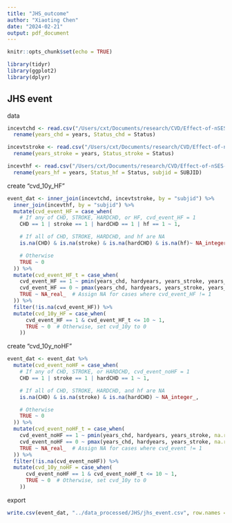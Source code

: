 ```yaml
---
title: "JHS_outcome"
author: "Xiaoting Chen"
date: "2024-02-21"
output: pdf_document
---
```


```r
knitr::opts_chunk$set(echo = TRUE)
```

```r
library(tidyr)
library(ggplot2)
library(dplyr)
```

## JHS event

data
```r
incevtchd <- read.csv("/Users/cxt/Documents/research/CVD/Effect-of-nSES-on-CVD/Data/JHS/event_files/incevtchd.csv") %>%
  rename(years_chd = years, Status_chd = Status)

incevtstroke <- read.csv("/Users/cxt/Documents/research/CVD/Effect-of-nSES-on-CVD/Data/JHS/event_files/incevtstroke.csv") %>%
  rename(years_stroke = years, Status_stroke = Status)

incevthf <- read.csv("/Users/cxt/Documents/research/CVD/Effect-of-nSES-on-CVD/Data/JHS/event_files/incevthfder.csv") %>%
  rename(years_hf = years, Status_hf = Status, subjid = SUBJID)
```

create "cvd_10y_HF"
```r
event_dat <- inner_join(incevtchd, incevtstroke, by = "subjid") %>%
  inner_join(incevthf, by = "subjid") %>%
  mutate(cvd_event_HF = case_when(
    # If any of CHD, STROKE, HARDCHD, or HF, cvd_event_HF = 1
    CHD == 1 | stroke == 1 | hardCHD == 1 | hf == 1 ~ 1,

    # If all of CHD, STROKE, HARDCHD, and hf are NA
    is.na(CHD) & is.na(stroke) & is.na(hardCHD) & is.na(hf)~ NA_integer_,

    # Otherwise
    TRUE ~ 0
  )) %>%
  mutate(cvd_event_HF_t = case_when(
    cvd_event_HF == 1 ~ pmin(years_chd, hardyears, years_stroke, years_hf, na.rm = TRUE),
    cvd_event_HF == 0 ~ pmax(years_chd, hardyears, years_stroke, years_hf, na.rm = TRUE),
    TRUE ~ NA_real_  # Assign NA for cases where cvd_event_HF != 1
  )) %>%
  filter(!is.na(cvd_event_HF)) %>%
  mutate(cvd_10y_HF = case_when(
      cvd_event_HF == 1 & cvd_event_HF_t <= 10 ~ 1,
      TRUE ~ 0  # Otherwise, set cvd_10y to 0
    ))

```

create "cvd_10y_noHF"
```r
event_dat <- event_dat %>%
  mutate(cvd_event_noHF = case_when(
    # If any of CHD, STROKE, or HARDCHD, cvd_event_noHF = 1
    CHD == 1 | stroke == 1 | hardCHD == 1 ~ 1,

    # If all of CHD, STROKE, HARDCHD, and hf are NA
    is.na(CHD) & is.na(stroke) & is.na(hardCHD) ~ NA_integer_,

    # Otherwise
    TRUE ~ 0
  )) %>%
  mutate(cvd_event_noHF_t = case_when(
    cvd_event_noHF == 1 ~ pmin(years_chd, hardyears, years_stroke, na.rm = TRUE),
    cvd_event_noHF == 0 ~ pmax(years_chd, hardyears, years_stroke, na.rm = TRUE),
    TRUE ~ NA_real_  # Assign NA for cases where cvd_event != 1
  )) %>%
  filter(!is.na(cvd_event_noHF)) %>%
  mutate(cvd_10y_noHF = case_when(
      cvd_event_noHF == 1 & cvd_event_noHF_t <= 10 ~ 1,
      TRUE ~ 0  # Otherwise, set cvd_10y to 0
    ))

```

export
```r
write.csv(event_dat, "../data_processed/JHS/jhs_event.csv", row.names = FALSE)
```
